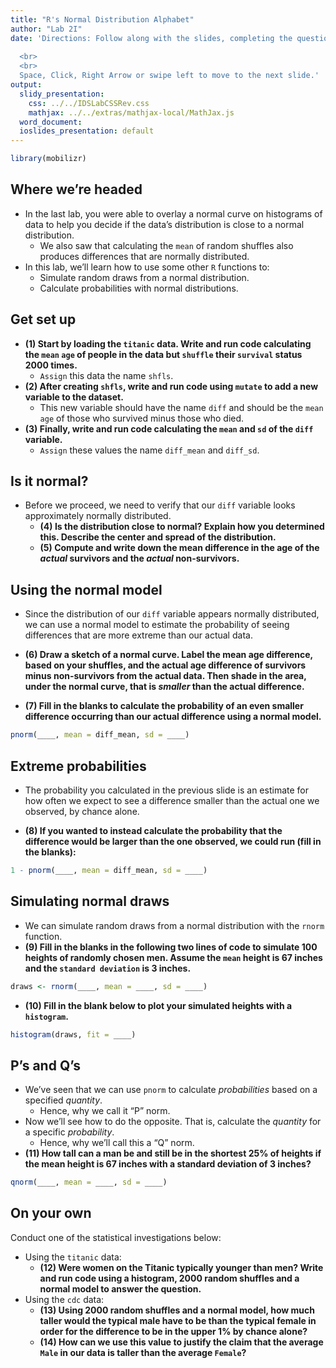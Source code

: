 ```yaml
---
title: "R's Normal Distribution Alphabet"
author: "Lab 2I"
date: 'Directions: Follow along with the slides, completing the questions in <font color=#25679E><b>blue</b></font> on your computer, and answering the questions in **red** in your journal.  
  
  <br>
  <br>
  Space, Click, Right Arrow or swipe left to move to the next slide.'
output:
  slidy_presentation:
    css: ../../IDSLabCSSRev.css
    mathjax: ../../extras/mathjax-local/MathJax.js
  word_document:
  ioslides_presentation: default
---
```


```r
library(mobilizr)
```

## Where we're headed

- In the last lab, you were able to overlay a normal curve on histograms of data to help you decide if the data's distribution is close to a normal distribution.
    - We also saw that calculating the `mean` of random shuffles also produces differences that are normally distributed.
- In this lab, we'll learn how to use some other `R` functions to:
    - Simulate random draws from a normal distribution.
    - Calculate probabilities with normal distributions.


## Get set up

- **(1) Start by loading the `titanic` data. Write and run code calculating the `mean` `age` of people in the data but `shuffle` their `survival` status 2000 times.**
    - <span class="blue">`Assign` this data the name `shfls`.</span>
- **(2) After creating `shfls`, write and run code using `mutate` to add a new variable to the dataset.**
    - This new variable should have the name `diff` and should be the `mean` `age` of those who survived minus those who died.
- **(3) Finally, write and run code calculating the `mean` and `sd` of the `diff` variable.**
    - <span class="blue">`Assign` these values the name `diff_mean` and `diff_sd`.</span>


## Is it normal?

- Before we proceed, we need to verify that our `diff` variable looks approximately normally distributed.
    - **(4) Is the distribution close to normal? Explain how you determined this. Describe the center and spread of the distribution.**
    - **(5) Compute and write down the mean difference in the age of the _actual_ survivors and the _actual_ non-survivors.**


## Using the normal model

- Since the distribution of our `diff` variable appears normally distributed, we can use a normal model to estimate the probability of seeing differences that are more extreme than our actual data.

- **(6) Draw a sketch of a normal curve. Label the mean age difference, based on your shuffles, and the actual age difference of survivors minus non-survivors from the actual data. Then shade in the area, under the normal curve, that is _smaller_ than the actual difference.**
    
- **(7) Fill in the blanks to calculate the probability of an even smaller difference occurring than our actual difference using a normal model.**
```r
pnorm(____, mean = diff_mean, sd = ____)
```


## Extreme probabilities

- The probability you calculated in the previous slide is an estimate for how often we expect to see a difference smaller than the actual one we observed, by chance alone.

- **(8) If you wanted to instead calculate the probability that the difference would be larger than the one observed, we could run (fill in the blanks):**
```r
1 - pnorm(____, mean = diff_mean, sd = ____)
```


## Simulating normal draws

- We can simulate random draws from a normal distribution with the `rnorm` function.
- **(9) Fill in the blanks in the following two lines of code to simulate 100 heights of randomly chosen men. Assume the `mean` height is 67 inches and the `standard deviation` is 3 inches.**

```r
draws <- rnorm(____, mean = ____, sd = ____)
```

- **(10) Fill in the blank below to plot your simulated heights with a `histogram`.**

```r
histogram(draws, fit = ____)
```


## P's and Q's

- We've seen that we can use `pnorm` to calculate _probabilities_ based on a specified _quantity_.
    - Hence, why we call it "P" norm.
- Now we'll see how to do the opposite. That is, calculate the _quantity_ for a specific _probability_.
    - Hence, why we'll call this a "Q" norm.
- **(11) How tall can a man be and still be in the shortest 25% of heights if the mean height is 67 inches with a standard deviation of 3 inches?**

```r
qnorm(____, mean = ____, sd = ____)
```

## On your own

Conduct one of the statistical investigations below:

- Using the `titanic` data:
    - **(12) Were women on the Titanic typically younger than men? Write and run code using a histogram, 2000 random shuffles and a normal model to answer the question.**
    
    
- Using the `cdc` data:
    - **(13) Using 2000 random shuffles and a normal model, how much taller would the typical male have to be than the typical female in order for the difference to be in the upper 1% by chance alone?**
    - **(14) How can we use this value to justify the claim that the average `Male` in our data is taller than the average `Female`?**
    
    
    
